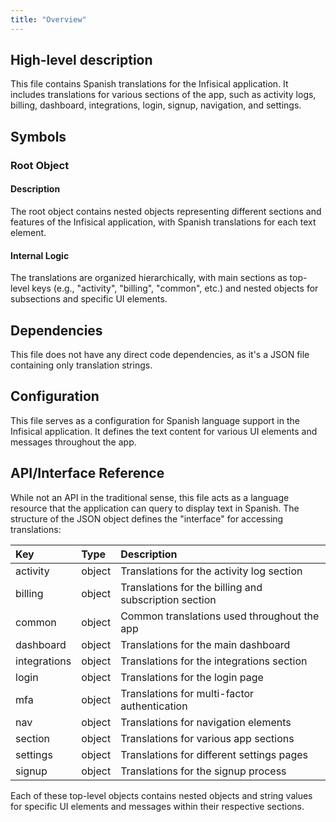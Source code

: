 ```yaml
---
title: "Overview"
---
```


## High-level description
This file contains Spanish translations for the Infisical application. It includes translations for various sections of the app, such as activity logs, billing, dashboard, integrations, login, signup, navigation, and settings.

## Symbols

### Root Object
#### Description
The root object contains nested objects representing different sections and features of the Infisical application, with Spanish translations for each text element.

#### Internal Logic
The translations are organized hierarchically, with main sections as top-level keys (e.g., "activity", "billing", "common", etc.) and nested objects for subsections and specific UI elements.

## Dependencies
This file does not have any direct code dependencies, as it's a JSON file containing only translation strings.

## Configuration
This file serves as a configuration for Spanish language support in the Infisical application. It defines the text content for various UI elements and messages throughout the app.

## API/Interface Reference
While not an API in the traditional sense, this file acts as a language resource that the application can query to display text in Spanish. The structure of the JSON object defines the "interface" for accessing translations:

| Key | Type | Description |
|:-----|:-----|:------------|
| activity | object | Translations for the activity log section |
| billing | object | Translations for the billing and subscription section |
| common | object | Common translations used throughout the app |
| dashboard | object | Translations for the main dashboard |
| integrations | object | Translations for the integrations section |
| login | object | Translations for the login page |
| mfa | object | Translations for multi-factor authentication |
| nav | object | Translations for navigation elements |
| section | object | Translations for various app sections |
| settings | object | Translations for different settings pages |
| signup | object | Translations for the signup process |

Each of these top-level objects contains nested objects and string values for specific UI elements and messages within their respective sections.